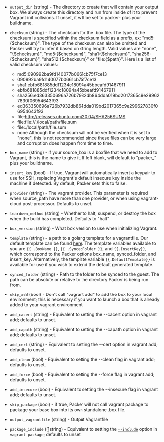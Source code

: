<!-- Code generated from the comments of the Config struct in builder/vagrant/builder.go; DO NOT EDIT MANUALLY -->

- `output_dir` (string) - The directory to create that will contain your output box. We always
  create this directory and run from inside of it to prevent Vagrant init
  collisions. If unset, it will be set to packer- plus your buildname.

- `checksum` (string) - The checksum for the .box file. The type of the checksum is specified
  within the checksum field as a prefix, ex: "md5:{$checksum}". The type
  of the checksum can also be omitted and Packer will try to infer it
  based on string length. Valid values are "none", "{$checksum}",
  "md5:{$checksum}", "sha1:{$checksum}", "sha256:{$checksum}",
  "sha512:{$checksum}" or "file:{$path}". Here is a list of valid checksum
  values:
   * md5:090992ba9fd140077b0661cb75f7ce13
   * 090992ba9fd140077b0661cb75f7ce13
   * sha1:ebfb681885ddf1234c18094a45bbeafd91467911
   * ebfb681885ddf1234c18094a45bbeafd91467911
   * sha256:ed363350696a726b7932db864dda019bd2017365c9e299627830f06954643f93
   * ed363350696a726b7932db864dda019bd2017365c9e299627830f06954643f93
   * file:http://releases.ubuntu.com/20.04/SHA256SUMS
   * file:file://./local/path/file.sum
   * file:./local/path/file.sum
   * none
  Although the checksum will not be verified when it is set to "none",
  this is not recommended since these files can be very large and
  corruption does happen from time to time.

- `box_name` (string) - if your source_box is a boxfile that we need to add to Vagrant, this is
  the name to give it. If left blank, will default to "packer_" plus your
  buildname.

- `insert_key` (bool) - If true, Vagrant will automatically insert a keypair to use for SSH,
  replacing Vagrant's default insecure key inside the machine if detected.
  By default, Packer sets this to false.

- `provider` (string) - The vagrant provider.
  This parameter is required when source_path have more than one provider,
  or when using vagrant-cloud post-processor. Defaults to unset.

- `teardown_method` (string) - Whether to halt, suspend, or destroy the box when the build has
  completed. Defaults to "halt"

- `box_version` (string) - What box version to use when initializing Vagrant.

- `template` (string) - a path to a golang template for a vagrantfile. Our default template can
  be found [here](https://github.com/hashicorp/packer-plugin-vagrant/blob/main/builder/vagrant/step_create_vagrantfile.go#L39-L54). The template variables available to you are
  `{{ .BoxName }}`, `{{ .SyncedFolder }}`, and `{{.InsertKey}}`, which
  correspond to the Packer options box_name, synced_folder, and insert_key.
  Alternatively, the template variable `{{.DefaultTemplate}}` is available for
  use if you wish to extend the default generated template.

- `synced_folder` (string) - Path to the folder to be synced to the guest. The path can be absolute
  or relative to the directory Packer is being run from.

- `skip_add` (bool) - Don't call "vagrant add" to add the box to your local environment; this
  is necessary if you want to launch a box that is already added to your
  vagrant environment.

- `add_cacert` (string) - Equivalent to setting the
  --cacert
  option in vagrant add; defaults to unset.

- `add_capath` (string) - Equivalent to setting the
  --capath option
  in vagrant add; defaults to unset.

- `add_cert` (string) - Equivalent to setting the
  --cert option in
  vagrant add; defaults to unset.

- `add_clean` (bool) - Equivalent to setting the
  --clean flag in
  vagrant add; defaults to unset.

- `add_force` (bool) - Equivalent to setting the
  --force flag in
  vagrant add; defaults to unset.

- `add_insecure` (bool) - Equivalent to setting the
  --insecure flag in
  vagrant add; defaults to unset.

- `skip_package` (bool) - if true, Packer will not call vagrant package to
  package your base box into its own standalone .box file.

- `output_vagrantfile` (string) - Output Vagrantfile

- `package_include` ([]string) - Equivalent to setting the
  [`--include`](https://developer.hashicorp.com/vagrant/docs/cli/package#include-x-y-z) option
  in `vagrant package`; defaults to unset

<!-- End of code generated from the comments of the Config struct in builder/vagrant/builder.go; -->
